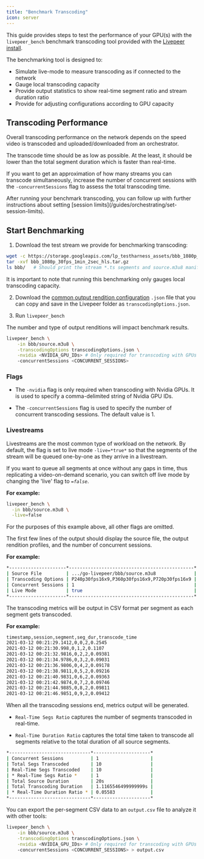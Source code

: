 ```yaml
---
title: "Benchmark Transcoding"
icon: server
---
```


This guide provides steps to test the performance of your GPU(s) with the `livepeer_bench` benchmark transcoding tool provided with the [Livepeer install](/guides/orchestrating/install-go-livepeer/).

The benchmarking tool is designed to:

- Simulate live-mode to measure transcoding as if connected to the network
- Gauge local transcoding capacity
- Provide output statistics to show real-time segment ratio and stream duration ratio
- Provide for adjusting configurations according to GPU capacity

## Transcoding Performance

Overall transcoding performance on the network depends on the speed video is transcoded and uploaded/downloaded from an orchestrator.

The transcode time should be as low as possible. At the least, it should be lower than the total segment duration which is faster than real-time.

If you want to get an approximation of how many streams you can transcode simultaneously, increase the number of concurrent sessions with the `-concurrentSessions` flag to assess the total transcoding time.

<Info>
  After running your benchmark transcoding, you can follow up with further
  instructions about setting [session
  limits](/guides/orchestrating/set-session-limits).
</Info>

## Start Benchmarking

1. Download the test stream we provide for benchmarking transcoding:

```bash
wget -c https://storage.googleapis.com/lp_testharness_assets/bbb_1080p_30fps_1min_2sec_hls.tar.gz
tar -xvf bbb_1080p_30fps_1min_2sec_hls.tar.gz
ls bbb/   # Should print the stream *.ts segments and source.m3u8 manifest
```

<Info>
  It is important to note that running this benchmarking only gauges local
  transcoding capacity.
</Info>

2. Download the [common output rendition configuration](https://github.com/livepeer/go-livepeer/blob/master/cmd/livepeer_bench/transcodingOptions.json) `.json` file that you can copy and save in the Livepeer folder as `transcodingOptions.json`.

1. Run `livepeer_bench`

The number and type of output renditions will impact benchmark results.

```bash
livepeer_bench \
    -in bbb/source.m3u8 \
    -transcodingOptions transcodingOptions.json \
    -nvidia <NVIDIA_GPU_IDs> # Only required for transcoding with GPUs
    -concurrentSessions <CONCURRENT_SESSIONS>
```

### Flags

- The `-nvidia` flag is only required when transcoding with Nvidia GPUs. It is used to specify a comma-delimited string of Nvidia GPU IDs.

- The `-concurrentSessions` flag is used to specify the number of concurrent transcoding sessions. The default value is 1.

### Livestreams

Livestreams are the most common type of workload on the network. By default, the flag is set to live mode `-live=*true*` so that the segments of the stream will be queued one-by-one as they arrive in a livestream.

If you want to queue all segments at once without any gaps in time, thus replicating a video-on-demand scenario, you can switch off live mode by changing the 'live' flag to _`=false`_.

**For example:**

```bash
livepeer_bench \
  -in bbb/source.m3u8 \
  -live=false
```

<Info>
  For the purposes of this example above, all other flags are omitted.
</Info>

The first few lines of the output should display the source file, the output rendition profiles, and the number of concurrent sessions.

**For example:**

```bash
*---------------------*----------------------------------------------*
| Source File         | .../go-livepeer/bbb/source.m3u8              |
| Transcoding Options | P240p30fps16x9,P360p30fps16x9,P720p30fps16x9 |
| Concurrent Sessions | 1                                            |
| Live Mode           | true                                         |
*---------------------*----------------------------------------------*
```

The transcoding metrics will be output in CSV format per segment as each segment gets transcoded.

**For example:**

```bash
timestamp,session,segment,seg_dur,transcode_time
2021-03-12 00:21:29.1412,0,0,2,0.2545
2021-03-12 00:21:30.998,0,1,2,0.1107
2021-03-12 00:21:32.9816,0,2,2,0.09381
2021-03-12 00:21:34.9786,0,3,2,0.09031
2021-03-12 00:21:36.9806,0,4,2,0.09178
2021-03-12 00:21:38.9811,0,5,2,0.09216
2021-03-12 00:21:40.9831,0,6,2,0.09363
2021-03-12 00:21:42.9874,0,7,2,0.09746
2021-03-12 00:21:44.9885,0,8,2,0.09811
2021-03-12 00:21:46.9851,0,9,2,0.09412
```

When all the transcoding sessions end, metrics output will be generated.

- `Real-Time Segs Ratio` captures the number of segments transcoded in real-time.

- `Real-Time Duration Ratio` captures the total time taken to transcode all segments relative to the total duration of all source segments.

```bash
*------------------------------*---------------------*
| Concurrent Sessions          | 1                   |
| Total Segs Transcoded        | 10                  |
| Real-Time Segs Transcoded    | 10                  |
| * Real-Time Segs Ratio *     | 1                   |
| Total Source Duration        | 20s                 |
| Total Transcoding Duration   | 1.1165546499999999s |
| * Real-Time Duration Ratio * | 0.05583             |
*------------------------------*---------------------*
```

You can export the per-segment CSV data to an `output.csv` file to analyze it with other tools:

```bash
livepeer_bench \
    -in bbb/source.m3u8 \
    -transcodingOptions transcodingOptions.json \
    -nvidia <NVIDIA_GPU_IDs> # Only required for transcoding with GPUs
    -concurrentSessions <CONCURRENT_SESSIONS> > output.csv
```
